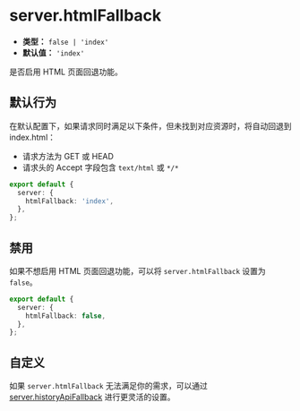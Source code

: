# server.htmlFallback

- **类型：** `false | 'index'`
- **默认值：** `'index'`

是否启用 HTML 页面回退功能。

## 默认行为

在默认配置下，如果请求同时满足以下条件，但未找到对应资源时，将自动回退到 index.html：

- 请求方法为 GET 或 HEAD
- 请求头的 Accept 字段包含 `text/html` 或 `*/*`

```ts title="rsbuild.config.ts"
export default {
  server: {
    htmlFallback: 'index',
  },
};
```

## 禁用

如果不想启用 HTML 页面回退功能，可以将 `server.htmlFallback` 设置为 `false`。

```ts title="rsbuild.config.ts"
export default {
  server: {
    htmlFallback: false,
  },
};
```

## 自定义

如果 `server.htmlFallback` 无法满足你的需求，可以通过 [server.historyApiFallback](/config/server/history-api-fallback) 进行更灵活的设置。

